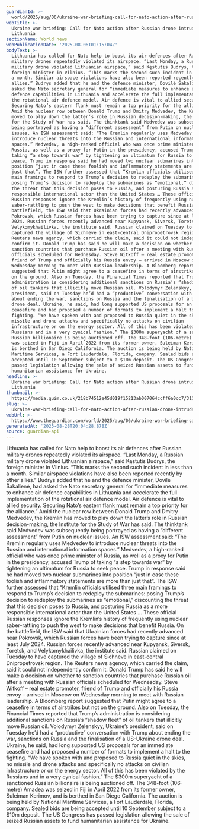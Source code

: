 ```yaml
---
guardianId: >-
  world/2025/aug/06/ukraine-war-briefing-call-for-nato-action-after-russian-drone-intrudes-on-lithuania
webTitle: >-
  Ukraine war briefing: Call for Nato action after Russian drone intrudes on
  Lithuania
sectionName: World news
webPublicationDate: '2025-08-06T01:15:04Z'
bodyText: >-
  Lithuania has called for Nato help to boost its air defences after Russian
  military drones repeatedly violated its airspace. “Last Monday, a Russian
  military drone violated Lithuanian airspace,” said Kęstutis Budrys, the
  foreign minister in Vilnius. “This marks the second such incident in less than
  a month. Similar airspace violations have also been reported recently by other
  allies.” Budrys added that he and the defence minister, Dovilė Šakalienė, had
  asked the Nato secretary general for “immediate measures to enhance air
  defence capabilities in Lithuania and accelerate the full implementation of
  the rotational air defence model. Air defence is vital to allied security.
  Securing Nato’s eastern flank must remain a top priority for the alliance.”
  Amid the nuclear row between Donald Trump and Dmitry Medvedev, the Kremlin has
  moved to play down the latter’s role in Russian decision-making, the Institute
  for the Study of War has said. The thinktank said Medvedev was subsequently
  being portrayed as having a “different assessment” from Putin on nuclear
  issues. An ISW assessment said: “The Kremlin regularly uses Medvedev to
  introduce nuclear threats into the Russian and international information
  spaces.” Medvedev, a high-ranked official who was once prime minister of
  Russia, as well as a proxy for Putin in the presidency, accused Trump of
  taking “a step towards war” by tightening an ultimatum for Russia to seek
  peace. Trump in response said he had moved two nuclear submarines into
  position “just in case these foolish and inflammatory statements are more than
  just that”. The ISW further assessed that “Kremlin officials utilised three
  main framings to respond to Trump’s decision to redeploy the submarines:
  posing Trump’s decision to redeploy the submarines as “emotional,” discounting
  the threat that this decision poses to Russia, and posturing Russia as a more
  responsible international actor than the United States … These official
  Russian responses ignore the Kremlin’s history of frequently using nuclear
  saber-rattling to push the west to make decisions that benefit Russia. On the
  battlefield, the ISW said that Ukrainian forces had recently advanced near
  Pokrovsk, which Russian forces have been trying to capture since at least July
  2024. Russian forces recently advanced near Kupyansk, Siversk, Toretsk, and
  Velykomykhailivka, the institute said. Russian claimed on Tuesday to have
  captured the village of Sichneve in east-central Dnipropetrovsk region. The
  Reuters news agency, which carried the claim, said it could not independently
  confirm it. Donald Trump has said he will make a decision on whether to
  sanction countries that purchase Russian oil after a meeting with Russian
  officials scheduled for Wednesday. Steve Witkoff – real estate promoter,
  friend of Trump and officially his Russia envoy – arrived in Moscow on
  Wednesday morning to meet with Russian leadership. A Bloomberg report
  suggested that Putin might agree to a ceasefire in terms of airstrikes but not
  on the ground. Also on Tuesday, the Financial Times reported that Trump’s
  administration is considering additional sanctions on Russia’s “shadow fleet”
  of oil tankers that illicitly move Russian oil. Volodymyr Zelenskyy, Ukraine’s
  president, said on Tuesday he’d had a “productive” conversation with Trump
  about ending the war, sanctions on Russia and the finalisation of a US-Ukraine
  drone deal. Ukraine, he said, had long supported US proposals for an immediate
  ceasefire and had proposed a number of formats to implement a halt to the
  fighting. “We have spoken with and proposed to Russia quiet in the skies, no
  missile and drone attacks and specifically no attacks on civilian
  infrastructure or on the energy sector. All of this has been violated by the
  Russians and in a very cynical fashion.” The $300m superyacht of a sanctioned
  Russian billionaire is being auctioned off. The 348-foot (106-metre) Amadea
  was seized in Fiji in April 2022 from its former owner, Suleiman Kerimov, and
  is berthed in San Diego California. The auction is being held by National
  Maritime Services, a Fort Lauderdale, Florida, company. Sealed bids are being
  accepted until 10 September subject to a $10m deposit. The US Congress has
  passed legislation allowing the sale of seized Russian assets to fund
  humanitarian assistance for Ukraine.
headline: >-
  Ukraine war briefing: Call for Nato action after Russian drone intrudes on
  Lithuania
thumbnail: >-
  https://media.guim.co.uk/218b74512e45d019f15213ab007064ccff6a0cc7/315_0_1406_1125/500.jpg
slug: >-
  ukraine-war-briefing-call-for-nato-action-after-russian-drone-intrudes-on-lithuania
webUrl: >-
  https://www.theguardian.com/world/2025/aug/06/ukraine-war-briefing-call-for-nato-action-after-russian-drone-intrudes-on-lithuania
generatedAt: '2025-08-28T20:04:28.878Z'
source: guardian-api
---
```

Lithuania has called for Nato help to boost its air defences after Russian military drones repeatedly violated its airspace. “Last Monday, a Russian military drone violated Lithuanian airspace,” said Kęstutis Budrys, the foreign minister in Vilnius. “This marks the second such incident in less than a month. Similar airspace violations have also been reported recently by other allies.” Budrys added that he and the defence minister, Dovilė Šakalienė, had asked the Nato secretary general for “immediate measures to enhance air defence capabilities in Lithuania and accelerate the full implementation of the rotational air defence model. Air defence is vital to allied security. Securing Nato’s eastern flank must remain a top priority for the alliance.” Amid the nuclear row between Donald Trump and Dmitry Medvedev, the Kremlin has moved to play down the latter’s role in Russian decision-making, the Institute for the Study of War has said. The thinktank said Medvedev was subsequently being portrayed as having a “different assessment” from Putin on nuclear issues. An ISW assessment said: “The Kremlin regularly uses Medvedev to introduce nuclear threats into the Russian and international information spaces.” Medvedev, a high-ranked official who was once prime minister of Russia, as well as a proxy for Putin in the presidency, accused Trump of taking “a step towards war” by tightening an ultimatum for Russia to seek peace. Trump in response said he had moved two nuclear submarines into position “just in case these foolish and inflammatory statements are more than just that”. The ISW further assessed that “Kremlin officials utilised three main framings to respond to Trump’s decision to redeploy the submarines: posing Trump’s decision to redeploy the submarines as “emotional,” discounting the threat that this decision poses to Russia, and posturing Russia as a more responsible international actor than the United States … These official Russian responses ignore the Kremlin’s history of frequently using nuclear saber-rattling to push the west to make decisions that benefit Russia. On the battlefield, the ISW said that Ukrainian forces had recently advanced near Pokrovsk, which Russian forces have been trying to capture since at least July 2024. Russian forces recently advanced near Kupyansk, Siversk, Toretsk, and Velykomykhailivka, the institute said. Russian claimed on Tuesday to have captured the village of Sichneve in east-central Dnipropetrovsk region. The Reuters news agency, which carried the claim, said it could not independently confirm it. Donald Trump has said he will make a decision on whether to sanction countries that purchase Russian oil after a meeting with Russian officials scheduled for Wednesday. Steve Witkoff – real estate promoter, friend of Trump and officially his Russia envoy – arrived in Moscow on Wednesday morning to meet with Russian leadership. A Bloomberg report suggested that Putin might agree to a ceasefire in terms of airstrikes but not on the ground. Also on Tuesday, the Financial Times reported that Trump’s administration is considering additional sanctions on Russia’s “shadow fleet” of oil tankers that illicitly move Russian oil. Volodymyr Zelenskyy, Ukraine’s president, said on Tuesday he’d had a “productive” conversation with Trump about ending the war, sanctions on Russia and the finalisation of a US-Ukraine drone deal. Ukraine, he said, had long supported US proposals for an immediate ceasefire and had proposed a number of formats to implement a halt to the fighting. “We have spoken with and proposed to Russia quiet in the skies, no missile and drone attacks and specifically no attacks on civilian infrastructure or on the energy sector. All of this has been violated by the Russians and in a very cynical fashion.” The $300m superyacht of a sanctioned Russian billionaire is being auctioned off. The 348-foot (106-metre) Amadea was seized in Fiji in April 2022 from its former owner, Suleiman Kerimov, and is berthed in San Diego California. The auction is being held by National Maritime Services, a Fort Lauderdale, Florida, company. Sealed bids are being accepted until 10 September subject to a $10m deposit. The US Congress has passed legislation allowing the sale of seized Russian assets to fund humanitarian assistance for Ukraine.
